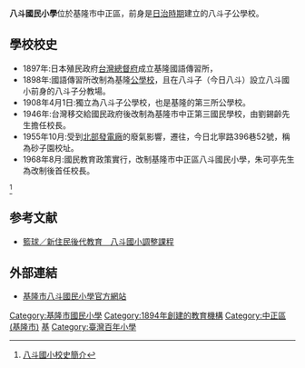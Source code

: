 {{Infobox_School
|name           = 基隆市八斗國民小學 <br />  Keelung Municipal Badou Elementary School
|image          =[[File:|220px]]
|motto          =生活、關懷、科學、創意、學習
|established    =1897年
|type           =市立國小
|affiliation    =
|district       ={{ROC}}[[基隆市|基隆市]][[中正區_(基隆市)|中正區]]
|grades         =共33班
|principal      =羅世彬 2018年8月上任
|head of school =
|dean           =
|faculty        =65人
|enrollment     =905人（2011年2月）
|free_label     =校別
|free_text      =[[男女合校|男女合校]]
|free_label2    =校地面積
|free_text2     =1.71公頃
|location       =202 [[臺灣|臺灣]][[基隆市|基隆市]]北寧路396巷52號
|information    =886-2-24693391
|website        =[]
}}
'''八斗國民小學'''位於基隆市中正區，前身是[[台灣日治時期|日治時期]]建立的八斗子公學校。

==學校校史==
*1897年:日本殖民政府[[台灣總督府|台灣總督府]]成立基隆國語傳習所，
*1898年:國語傳習所改制為基隆[[公學校|公學校]]，且在八斗子（今日八斗）設立八斗國小前身的八斗子分教場。
*1908年4月1日:獨立為八斗子公學校，也是基隆的第三所公學校。
*1946年:台灣移交給國民政府後改制為基隆市中正第三國民學校，由劉錫齡先生擔任校長。
*1955年10月:受到[[北部發電廠|北部發電廠]]的廢氣影響，遷往，今日北寧路396巷52號，稱為砂子園校址。
*1968年8月:國民教育政策實行，改制基隆市中正區八斗國民小學，朱可亭先生為改制後首任校長。
<ref>[http://210.240.21.1/web/schintro/b1a.htm?mod_area=8 八斗國小校史簡介]{{dead link|date=2018年2月 |bot=InternetArchiveBot |fix-attempted=yes }}</ref>

==参考文献==
<div class="references-small">
<references></references>
</div>
*[http://www.setn.com/News.aspx?NewsID=218781 籃球／新住民後代教育　八斗國小調整課程]

==外部連結==
*[http://210.240.21.1 基隆市八斗國民小學官方網站] {{Wayback|url=http://210.240.21.1/ |date=20140531104751 }}

{{基隆市國民中小學}}

[[Category:基隆市國民小學|Category:基隆市國民小學]]
[[Category:1894年創建的教育機構|Category:1894年創建的教育機構]]
[[Category:中正區_(基隆市)|Category:中正區 (基隆市)]]
[[Category:臺灣原住民實驗教育與重點學校|基]]
[[Category:臺灣百年小學|Category:臺灣百年小學]]